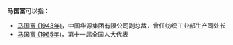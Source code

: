 '''马国富'''可以指：

* [[马国富_(1943年)|马国富 (1943年)]]，中国华源集团有限公司副总裁，曾任纺织工业部生产司处长
* [[马国富_(1965年)|马国富 (1965年)]]，第十一届全国人大代表

{{disambig}}